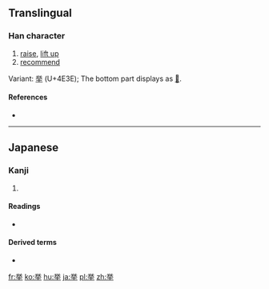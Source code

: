 {{also|拳|舉}}
==Translingual==
{{ja-forms|[[挙]]|[[举]]|[[擧]]}}

===Han character===
{{Han char|rn=64|rad=手|as=06|sn=10|four=|canj=FCQ,XFCQ|ids=⿱⿳⺍一八手}}

# [[raise]], [[lift up]]
# [[recommend]]

Variant: [[举]] (U+4E3E); The bottom part displays as [[𠀆]].

====References====
* {{Han ref|kx=0431.171|dkj=12081|dj=0780.230|hdz=31864.081|uh=6319|ud=25369}}

----

==Japanese==

===Kanji===
{{ja-kanji|grade=4|rs=手06|style=s|kyu=擧}}

# {{defn|lang=ja|sort=手06}}

====Readings====
* {{ja-readings|goon=[[こ]] (ko)|kanon=[[きょ]] (kyo)|kun=[[あげる]] (ageru), [[あがる]] (agaru), [[こぞる]] (kozoru)}}

====Derived terms====
* {{term|挙げる||to raise, to give (an example)|tr=[[あげる]], [[ageru]]|lang=ja|sc=Jpan}}

[[fr:挙]]
[[ko:挙]]
[[hu:挙]]
[[ja:挙]]
[[pl:挙]]
[[zh:挙]]